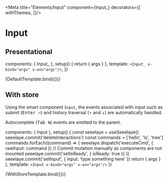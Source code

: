


<Meta
  title="Elements/Input"
  component={Input_}
  decorators={[
    withThemes,
  ]}/>

# Input

## Presentational

<Description of={Input_}/>

  components: { Input_ },
  setup() {
    return { args }
  },
  template: `
    <Input_
      v-bind="args"
      v-on="args"/>
  `,
})

<Canvas>
  <Story
    name="Default"
    argTypes={{
      'update:modelValue': {
        description: 'emitted when the `modelValue` prop changes; This is useful for `v-model` bindings.',
        table: { type: { summary: 'string' } },
        action: 'update:modelValue',
      },
      enter: {
        description: 'emitted when Enter is pressed',
        action: 'enter',
      },
      arrowUp: {
        description: 'emitted when Arrow Up is pressed',
        action: 'arrowUp',
      },
      arrowDown: {
        description: 'emitted when Arrow Down is pressed',
        action: 'arrowDown',
      },
      tab: {
        description: 'emitted when Tab is pressed',
        action: 'tab',
      }
    }}
    args={{
      modelValue: 'type something here'
    }}>
    {DefaultTemplate.bind({})}
  </Story>
</Canvas>

<ArgsTable story="Default"/>

## With store

Using the smart component `Input`, the events associated with input such as
submit (<kbd>Enter ⏎</kbd>) and history traversal (<kbd>↑</kbd> and <kbd>↓</kbd>) are automatically
handled.

Autocomplete (<kbd>Tab ↹</kbd>) events are emitted to the parent.

  components: { Input },
  setup() {
    const seeelaye = useSeeelaye()
    seeelaye.commit('deleteInteractions')
    const commands = ['hello', 'ls', 'tree']
    commands.forEach((command) => {
      seeelaye.dispatch('executeCmd', { rawInput: command })
      // Commit mutation manually as components are not mounted
      seeelaye.commit('setIsReady', { isReady: true })
    })
    seeelaye.commit('setInput', { input: 'type something here' })
    return { args }
  },
  template: `
    <Input
      v-bind="args"
      v-on="args"/>
  `
})

<Canvas>
  <Story
    name="With Store"
    argTypes={{
      autocomplete: {
        description: 'emitted when Tab is pressed to autocomplete the command',
        action: 'autocomplete',
      },
      error: {
        description: 'emitted when either end of history traversal is reached',
        action: 'error',
      }
    }}>
    {WithStoreTemplate.bind({})}
  </Story>
</Canvas>
